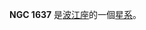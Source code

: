 {{NGCInfoBox|NGCID=NGC 1637|發現者=弗里德里希·威廉·赫歇爾|發現日期=1786年2月1日|其他編號=MCG 0-12-68,UGCA 93, ZWG 393.66|曆元=J2000.0|赤經=4時41分28.2秒
|赤緯=-2°51'28"|星座=波江座|星體=星系|星等=10.8|表面亮度=13|藍等=11.5}}

'''NGC 1637''' 是[[波江座|波江座]]的一個[[星系|星系]]。

{{NGCReference|1637}}
{{Catalogs|NGC=1637}}